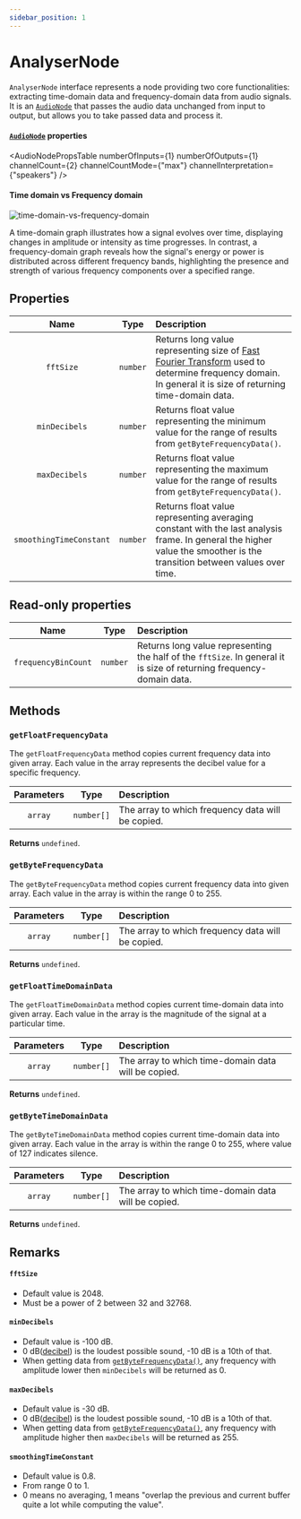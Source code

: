 ```yaml
---
sidebar_position: 1
---
```



# AnalyserNode

`AnalyserNode` interface represents a node providing two core functionalities: extracting time-domain data and frequency-domain data from audio signals.
It is an [`AudioNode`](/core/audio-node) that passes the audio data unchanged from input to output, but allows you to take passed data and process it.

#### [`AudioNode`](/core/audio-node#read-only-properties) properties

<AudioNodePropsTable numberOfInputs={1} numberOfOutputs={1} channelCount={2} channelCountMode={"max"} channelInterpretation={"speakers"} />

#### Time domain vs Frequency domain

![time-domain-vs-frequency-domain](/img/time_domain_vs_frequency_domain.jpg)

A time-domain graph illustrates how a signal evolves over time, displaying changes in amplitude or intensity as time progresses.
In contrast, a frequency-domain graph reveals how the signal's energy or power is distributed across different frequency bands, highlighting the presence and strength of various frequency components over a specified range.

## Properties

| Name | Type | Description |
| :----: | :----: | :-------- |
| `fftSize` | `number` | Returns long value representing size of [Fast Fourier Transform](https://en.wikipedia.org/wiki/Fast_Fourier_transform) used to determine frequency domain. In general it is size of returning time-domain data. |
| `minDecibels` | `number` | Returns float value representing the minimum value for the range of results from `getByteFrequencyData()`. |
| `maxDecibels` | `number` | Returns float value representing the maximum value for the range of results from `getByteFrequencyData()`. |
| `smoothingTimeConstant` | `number` | Returns float value representing averaging constant with the last analysis frame. In general the higher value the smoother is the transition between values over time. |

## Read-only properties

| Name | Type | Description |
| :----: | :----: | :-------- |
| `frequencyBinCount` | `number` | Returns long value representing the half of the `fftSize`. In general it is size of returning frequency-domain data. |

## Methods

### `getFloatFrequencyData`

The `getFloatFrequencyData` method copies current frequency data into given array.
Each value in the array represents the decibel value for a specific frequency.

| Parameters | Type | Description |
| :---: | :---: | :---- |
| `array` | `number[]` | The array to which frequency data will be copied. |

**Returns** `undefined`.

### `getByteFrequencyData`

The `getByteFrequencyData` method copies current frequency data into given array.
Each value in the array is within the range 0 to 255.

| Parameters | Type | Description |
| :---: | :---: | :---- |
| `array` | `number[]` | The array to which frequency data will be copied. |

**Returns** `undefined`.

### `getFloatTimeDomainData`

The `getFloatTimeDomainData` method copies current time-domain data into given array.
Each value in the array is the magnitude of the signal at a particular time.

| Parameters | Type | Description |
| :---: | :---: | :---- |
| `array` | `number[]` | The array to which time-domain data will be copied. |

**Returns** `undefined`.

### `getByteTimeDomainData`

The `getByteTimeDomainData` method copies current time-domain data into given array.
Each value in the array is within the range 0 to 255, where value of 127 indicates silence.

| Parameters | Type | Description |
| :---: | :---: | :---- |
| `array` | `number[]` | The array to which time-domain data will be copied. |

**Returns** `undefined`.

## Remarks

#### `fftSize`
- Default value is 2048.
- Must be a power of 2 between 32 and 32768.

#### `minDecibels`
- Default value is -100 dB.
- 0 dB([decibel](https://en.wikipedia.org/wiki/Decibel)) is the loudest possible sound, -10 dB is a 10th of that.
- When getting data from [`getByteFrequencyData()`](/visualization/analyser-node#getbytefrequencydata), any frequency with amplitude lower then `minDecibels` will be returned as 0.

#### `maxDecibels`
- Default value is -30 dB.
- 0 dB([decibel](https://en.wikipedia.org/wiki/Decibel)) is the loudest possible sound, -10 dB is a 10th of that.
- When getting data from [`getByteFrequencyData()`](/visualization/analyser-node#getbytefrequencydata), any frequency with amplitude higher then `maxDecibels` will be returned as 255.

#### `smoothingTimeConstant`
- Default value is 0.8.
- From range 0 to 1.
- 0 means no averaging, 1 means "overlap the previous and current buffer quite a lot while computing the value".
